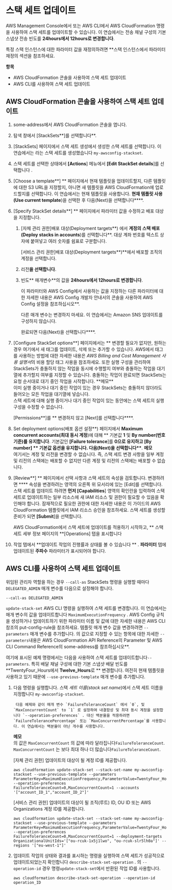 # 스택 세트 업데이트

AWS Management Console에서 또는 AWS CLI에서 AWS CloudFormation 명령을 사용하여 스택 세트를 업데이트할 수 있습니다. 이 연습에서는 전송 채널 구성의 기본 스냅샷 전송 빈도를 **24hours에서 **12hours**로 변경합니다**.

특정 스택 인스턴스에 대한 파라미터 값을 재정의하려면 \*\*스택 인스턴스에서 파라미터 재정의 섹션을 참조하세요.

**항목**

- AWS CloudFormation 콘솔을 사용하여 스택 세트 업데이트
- AWS CLI를 사용하여 스택 세트 업데이트

## AWS CloudFormation 콘솔을 사용하여 스택 세트 업데이트

1. some-address에서 AWS CloudFormation 콘솔을 엽니다.

1. 탐색 창에서 [StackSets**]를 선택합니다\*\*.

1. [StackSets] 페이지에서 스택 세트 생성에서 생성한 스택 세트를 선택합니다. 이 연습에서는 라는 스택 세트를 생성했습니다 `my-awsconfig-stackset`.

1. 스택 세트를 선택한 상태에서 **[Actions**] 메뉴에서 **[Edit StackSet details**]를 선택합니다 .

1. [Choose a template**] ** 페이지에서 현재 템플릿을 업데이트할지, 다른 템플릿에 대한 S3 URL을 지정할지, 아니면 새 템플릿을 AWS CloudFormation에 업로드할지를 선택합니다. 이 연습에서는 현재 템플릿을 사용합니다. **현재 템플릿 사용(Use current template**)을 선택한 후 다음(Next)을 선택합니다\*\***.

1. [Specify StackSet details**] \*\* 페이지에서 파라미터 값을 수정하고 배포 대상을 지정합니다.

   1. [자체 관리 권한]배포 대상(Deployment targets**) 에서 **계정의 스택 배포(Deploy stacks in accounts**)를 선택합니다**. 대상 계좌 번호를 텍스트 상자에 붙여넣고 여러 숫자를 쉼표로 구분합니다.

      [서비스 관리 권한]배포 대상(Deployment targets**)**에서 배포할 조직의 계정을 선택합니다.

   1. 리전**을 선택합니다**.

   1. 빈도** 매개변수**의 값을 **24hours에서 **12hours**로 변경합니다**.

      이 파라미터와 AWS Config에서 사용하는 값을 지정하는 다른 파라미터에 대한 자세한 내용은 AWS Config 개발자 안내서의 콘솔을 사용하여 AWS Config 설정을 참조하십시오\*\*.

      다른 매개 변수는 변경하지 마세요. 이 연습에서는 Amazon SNS 업데이트를 구성하지 않습니다.

      완료되면 다음(Next)을 선택합니다\*\*\*\*.

1. [Configure StackSet options**] 페이지에서는 ** 변경할 필요가 없지만, 원하는 경우 여기에서 새 태그를 업데이트, 삭제 또는 추가할 수 있습니다. AWS에서 태그를 사용하는 방법에 대한 자세한 내용은 *AWS Billing and Cost Management 사용 설명서*의 비용 할당 태그 사용을 참조하세요. 또한 실행 구성을 관리하여 StackSets가 충돌하지 않는 작업을 동시에 수행할지 여부와 충돌하는 작업을 대기열에 추가할지 여부를 지정할 수 있습니다. 충돌하는 작업이 완료되면 StackSets는 요청 순서대로 대기 중인 작업을 시작합니다.
   **메모\*\*  
   이미 실행 중이거나 대기 중인 작업이 있는 경우 StackSets는 충돌하지 않더라도 들어오는 모든 작업을 대기열에 넣습니다.  
   스택 세트에 대해 실행 중이거나 대기 중인 작업이 있는 동안에는 스택 세트의 실행 구성을 수정할 수 없습니다.

   [Permissions**]를 ** 변경하지 않고 [Next]를 선택합니다\*\***.

1. Set deployment options(배포 옵션 설정**) 페이지에서 **Maximum concurrent accounts(최대 동시 계정**)에 대해 ** 기본값 **1** 및 **By number(번호 기준)를 유지합니다**. 기본값인 **[Failure tolerance**]를 **0으로 유지하고 **[By number**] ** 기본값 옵션을 유지합니다. 다음(Next)을 선택합니다\*\***.
   **메모**  
   여기서는 계정 및 리전을 변경할 수 없습니다. 즉, 스택 세트 변경 사항을 일부 계정 및 리전의 스택에는 배포할 수 없지만 다른 계정 및 리전의 스택에는 배포할 수 없습니다.

1. [Review**] ** 페이지에서 선택 사항과 스택 세트의 속성을 검토합니다. 변경하려면 \*\*** 속성을 변경하려는 영역의 오른쪽 위 모서리에 있는 [Edit]를 선택합니다. 스택 세트를 업데이트 하려면 **먼저 [Capabilities**] 영역의 확인란을 입력하여 스택 세트로 업데이트하는 일부 리소스에 새 IAM 리소스 및 권한이 필요할 수 있음을 확인해야 합니다. 잠재적으로 필요한 권한에 대한 자세한 내용은 이 가이드의 AWS CloudFormation 템플릿에서 IAM 리소스 승인을 참조하세요. 스택 세트를 생성할 준비가 되면 **[Submit**]을 선택합니다.

   AWS CloudFormation에서 스택 세트에 업데이트를 적용하기 시작하고, ** 스택 세트 세부 정보 페이지의 **[Operations] 탭을 표시합니다

1. 작업 탭에서 **업데이트 작업의 진행률과 상태를 볼 수 있습니다 ** . **파라미터** 탭에 업데이트된 **주파수** 파라미터가 표시되어야 합니다.

## AWS CLI를 사용하여 스택 세트 업데이트

위임된 관리자 역할을 하는 경우 `--call-as` StackSets 명령을 실행할 때마다`DELEGATED_ADMIN` 매개 변수를 다음으로 설정해야 합니다.

```
--call-as DELEGATED_ADMIN
```

`update-stack-set` AWS CLI 명령을 실행하여 스택 세트를 변경합니다. 이 연습에서는 매개 변수의 값을 업데이트합니다 `MaximumExecutionFrequency` . AWS Config 규칙을 생성하거나 업데이트하기 위한 파라미터 이름 및 값에 대한 자세한 내용은 AWS CLI 참조의 put-config-rule을 참조하세요. 템플릿 매개 변수 값을 변경하려면 `--parameters` 매개 변수를 추가합니다. 의 값으로 지정할 수 있는 항목에 대한 자세한 `--parameters`내용은 AWS CloudFormation API Reference의 Parameter 및 AWS CLI Command Reference의 some-address를 참조하십시오\*\*.

여기에 표시된 예제 명령에서는 다음을 사용하여 스택 세트를 업데이트합니다`--parameters`. 특히 배달 채널 구성에 대한 기본 스냅샷 배달 빈도를 **TwentyFour_Hours에서 **Twelve_Hours**로 ** 변경합니다. 여전히 현재 템플릿을 사용하고 있기 때문에 `--use-previous-template` 매개 변수를 추가합니다.

1.  다음 명령을 실행합니다. 스택 _세트 이름(stack set name_)에서 스택 세트 이름을 지정합니다 `my-awsconfig-stackset`.

         다음 예제와 같이 매개 변수 `FailureToleranceCount` 에서 `0`, 및 `MaxConcurrentCount` to `1` 로 설정하여 내결함성 및 최대 동시 계정을 설정합니다 `--operation-preferences` . 대신 백분율을 적용하려면 `FailureTolerancePercentage` 또는 `MaxConcurrentPercentage`를 사용합니다. 이 연습에서는 백분율이 아닌 개수를 사용합니다.

    **메모**  
    의 값은 `MaxConcurrentCount` 의 값에 따라 달라집니다`FailureToleranceCount`. `MaxConcurrentCount` 는 보다 최대 하나 더 많습니다`FailureToleranceCount`.

    [자체 관리 권한] 업데이트의 대상이 될 계정 ID를 제공합니다.

    ```
    aws cloudformation update-stack-set --stack-set-name my-awsconfig-stackset --use-previous-template --parameters ParameterKey=MaximumExecutionFrequency,ParameterValue=TwentyFour_Hours\\,Twelve_Hours --operation-preferences FailureToleranceCount=0,MaxConcurrentCount=1 --accounts '["account_ID_1","account_ID_2"]'
    ```

    [서비스 관리 권한] 업데이트의 대상이 될 조직(루트) ID, OU ID 또는 AWS Organizations 계정 ID를 제공합니다.

    ```
    aws cloudformation update-stack-set --stack-set-name my-awsconfig-stackset --use-previous-template --parameters ParameterKey=MaximumExecutionFrequency,ParameterValue=TwentyFour_Hours\\,Twelve_Hours --operation-preferences FailureToleranceCount=0,MaxConcurrentCount=1 --deployment-targets OrganizationalUnitIds='["ou-rcuk-1x5j1lwo", "ou-rcuk-slr5lh0a"]' --regions '["eu-west-1"]'
    ```

1.  업데이트 작업의 상태와 결과를 표시하는 명령을 실행하여 스택 세트가 성공적으로 업데이트되었는지 확인합니다 `describe-stack-set-operation` . 의 `--operation-id` 경우 명령`update-stack-set`에서 반환된 작업 ID를 사용합니다.

    ```
    aws cloudformation describe-stack-set-operation --operation-id operation_ID
    ```
